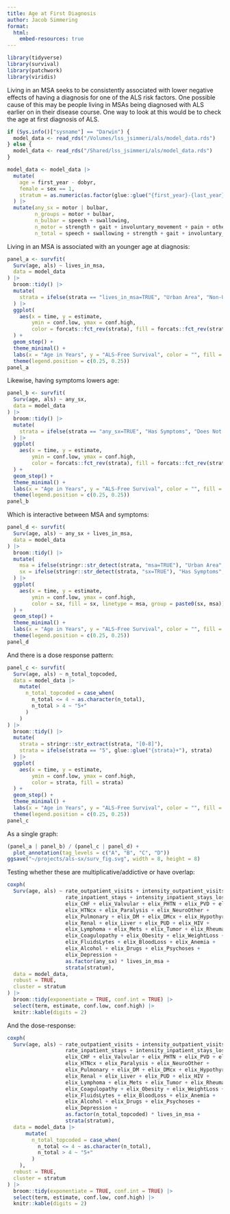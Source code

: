 ```yaml
---
title: Age at First Diagnosis
author: Jacob Simmering
format: 
  html:
    embed-resources: true
---
```



```r
library(tidyverse)
library(survival)
library(patchwork)
library(viridis)
```

Living in an MSA seeks to be consistently associated with lower negative effects
of having a diagnosis for one of the ALS risk factors. One possible cause
of this may be people living in MSAs being diagnosed with ALS earlier on in
their disease course. One way to look at this would be to check the age at 
first diagnosis of ALS. 

```r
if (Sys.info()["sysname"] == "Darwin") {
  model_data <- read_rds("/Volumes/lss_jsimmeri/als/model_data.rds")
} else {
  model_data <- read_rds("/Shared/lss_jsimmeri/als/model_data.rds")
}

model_data <- model_data |>
  mutate(
    age = first_year - dobyr,
    female = sex == 1,
    stratum = as.numeric(as.factor(glue::glue("{first_year}-{last_year}-{dobyr}-{sex}")))
  ) |>
  mutate(any_sx = motor | bulbar,
         n_groups = motor + bulbar,
         n_bulbar = speech + swallowing,
         n_motor = strength + gait + involuntary_movement + pain + other + falls,
         n_total = speech + swallowing + strength + gait + involuntary_movement + pain + other + falls)
```

Living in an MSA is associated with an younger age at diagnosis:

```r
panel_a <- survfit(
  Surv(age, als) ~ lives_in_msa,
  data = model_data
) |>
  broom::tidy() |>
  mutate(
    strata = ifelse(strata == "lives_in_msa=TRUE", "Urban Area", "Non-Urban Area")
  ) |>
  ggplot(
    aes(x = time, y = estimate, 
        ymin = conf.low, ymax = conf.high,
        color = forcats::fct_rev(strata), fill = forcats::fct_rev(strata))
  ) +
  geom_step() + 
  theme_minimal() +
  labs(x = "Age in Years", y = "ALS-Free Survival", color = "", fill = "") +
  theme(legend.position = c(0.25, 0.25))
panel_a
```

Likewise, having symptoms lowers age:

```r
panel_b <- survfit(
  Surv(age, als) ~ any_sx,
  data = model_data
) |>
  broom::tidy() |>
  mutate(
    strata = ifelse(strata == "any_sx=TRUE", "Has Symptoms", "Does Not Have Symptoms")
  ) |>
  ggplot(
    aes(x = time, y = estimate, 
        ymin = conf.low, ymax = conf.high,
        color = forcats::fct_rev(strata), fill = forcats::fct_rev(strata))
  ) +
  geom_step() + 
  theme_minimal() +
  labs(x = "Age in Years", y = "ALS-Free Survival", color = "", fill = "") +
  theme(legend.position = c(0.25, 0.25))
panel_b
```

Which is interactive between MSA and symptoms:

```r
panel_d <- survfit(
  Surv(age, als) ~ any_sx + lives_in_msa,
  data = model_data
) |>
  broom::tidy() |>
  mutate(
    msa = ifelse(stringr::str_detect(strata, "msa=TRUE"), "Urban Area", "Non-Urban Area"),
    sx = ifelse(stringr::str_detect(strata, "sx=TRUE"), "Has Symptoms", "Does Not Have Symptoms")
  ) |>
  ggplot(
    aes(x = time, y = estimate, 
        ymin = conf.low, ymax = conf.high,
        color = sx, fill = sx, linetype = msa, group = paste0(sx, msa))
  ) + 
  geom_step() + 
  theme_minimal() +
  labs(x = "Age in Years", y = "ALS-Free Survival", color = "", fill = "") +
  theme(legend.position = c(0.25, 0.25))
panel_d
```

And there is a dose response pattern:

```r
panel_c <- survfit(
  Surv(age, als) ~ n_total_topcoded,
  data = model_data |>
    mutate(
      n_total_topcoded = case_when(
        n_total <= 4 ~ as.character(n_total),
        n_total > 4 ~ "5+"
      )
    )
) |> 
  broom::tidy() |>
  mutate(
    strata = stringr::str_extract(strata, "[0-8]"),
    strata = ifelse(strata == "5", glue::glue("{strata}+"), strata)
  ) |>
  ggplot(
    aes(x = time, y = estimate, 
        ymin = conf.low, ymax = conf.high,
        color = strata, fill = strata)
  ) +
  geom_step() +
  theme_minimal() +
  labs(x = "Age in Years", y = "ALS-Free Survival", color = "", fill = "") +
  theme(legend.position = c(0.25, 0.25))
panel_c
```

As a single graph:

```r
(panel_a | panel_b) / (panel_c | panel_d) + 
  plot_annotation(tag_levels = c("A", "B", "C", "D"))
ggsave("~/projects/als-sx/surv_fig.svg", width = 8, height = 8)
```

Testing whether these are multiplicative/addictive or have overlap:

```r
coxph(
  Surv(age, als) ~ rate_outpatient_visits + intensity_outpatient_visits_dx + 
                   rate_inpatient_stays + intensity_inpatient_stays_los +
                   elix_CHF + elix_Valvular + elix_PHTN + elix_PVD + elix_HTN +
                   elix_HTNcx + elix_Paralysis + elix_NeuroOther + 
                   elix_Pulmonary + elix_DM + elix_DMcx + elix_Hypothyroid + 
                   elix_Renal + elix_Liver + elix_PUD + elix_HIV + 
                   elix_Lymphoma + elix_Mets + elix_Tumor + elix_Rheumatic + 
                   elix_Coagulopathy + elix_Obesity + elix_WeightLoss + 
                   elix_FluidsLytes + elix_BloodLoss + elix_Anemia + 
                   elix_Alcohol + elix_Drugs + elix_Psychoses + 
                   elix_Depression + 
                   as.factor(any_sx) * lives_in_msa + 
                   strata(stratum),
  data = model_data,
  robust = TRUE,
  cluster = stratum
) |> 
  broom::tidy(exponentiate = TRUE, conf.int = TRUE) |>
  select(term, estimate, conf.low, conf.high) |>
  knitr::kable(digits = 2)
```

And the dose-response:

```r
coxph(
  Surv(age, als) ~ rate_outpatient_visits + intensity_outpatient_visits_dx + 
                   rate_inpatient_stays + intensity_inpatient_stays_los +
                   elix_CHF + elix_Valvular + elix_PHTN + elix_PVD + elix_HTN +
                   elix_HTNcx + elix_Paralysis + elix_NeuroOther + 
                   elix_Pulmonary + elix_DM + elix_DMcx + elix_Hypothyroid + 
                   elix_Renal + elix_Liver + elix_PUD + elix_HIV + 
                   elix_Lymphoma + elix_Mets + elix_Tumor + elix_Rheumatic + 
                   elix_Coagulopathy + elix_Obesity + elix_WeightLoss + 
                   elix_FluidsLytes + elix_BloodLoss + elix_Anemia + 
                   elix_Alcohol + elix_Drugs + elix_Psychoses + 
                   elix_Depression + 
                   as.factor(n_total_topcoded) * lives_in_msa + 
                   strata(stratum),
  data = model_data |>
      mutate(
        n_total_topcoded = case_when(
          n_total <= 4 ~ as.character(n_total),
          n_total > 4 ~ "5+"
        )
    ),
  robust = TRUE,
  cluster = stratum
) |> 
  broom::tidy(exponentiate = TRUE, conf.int = TRUE) |>
  select(term, estimate, conf.low, conf.high) |>
  knitr::kable(digits = 2)
```
